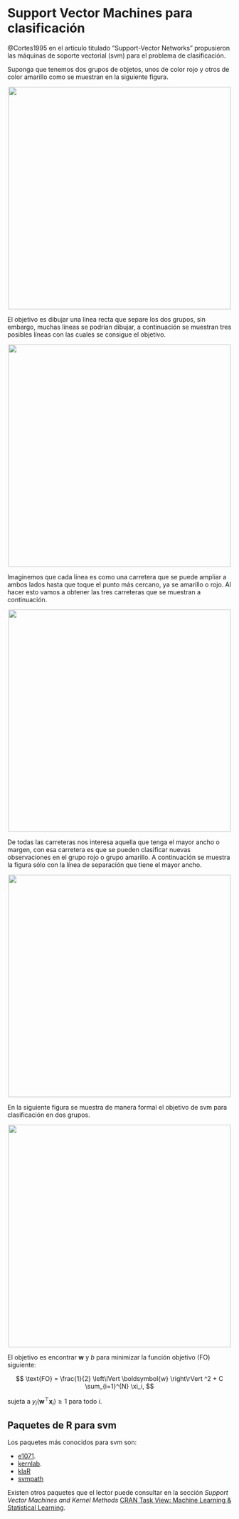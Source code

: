 # Support Vector Machines para clasificación {#svm-clas}
@Cortes1995 en el artículo titulado "Support-Vector Networks" propusieron las máquinas de soporte vectorial (svm) para el problema de clasificación.

Suponga que tenemos dos grupos de objetos, unos de color rojo y otros de color amarillo como se muestran en la siguiente figura.

<p align="center">
  <img src="images/svm_1.png" width="500">
</p>

El objetivo es dibujar una línea recta que separe los dos grupos, sin embargo, muchas líneas se podrían dibujar, a continuación se muestran tres posibles líneas con las cuales se consigue el objetivo.

<p align="center">
  <img src="images/svm_2.png" width="500">
</p>

Imaginemos que cada línea es como una carretera que se puede ampliar a ambos lados hasta que toque el punto más cercano, ya se amarillo o rojo. Al hacer esto vamos a obtener las tres carreteras que se muestran a continuación.

<p align="center">
  <img src="images/svm_3.png" width="500">
</p>

De todas las carreteras nos interesa aquella que tenga el mayor ancho o margen, con esa carretera es que se pueden clasificar nuevas observaciones en el grupo rojo o grupo amarillo. A continuación se muestra la figura sólo con la línea de separación que tiene el mayor ancho.

<p align="center">
  <img src="images/svm_4.png" width="500">
</p>

En la siguiente figura se muestra de manera formal el objetivo de svm para clasificación en dos grupos.

<p align="center">
  <img src="images/soft_svm.png" width="500">
</p>

El objetivo es encontrar $\boldsymbol{w}$ y $b$ para minimizar la función objetivo (FO) siguiente:

$$
\text{FO} = \frac{1}{2}  \left\lVert  \boldsymbol{w} \right\rVert ^2 + C \sum_{i=1}^{N} \xi_i,
$$

sujeta a $y_i (\boldsymbol{w}^\top \boldsymbol{x}_i) \geq 1$ para todo $i$.

## Paquetes de R para svm {-}
Los paquetes más conocidos para svm son:

- [e1071](https://cran.r-project.org/web/packages/e1071/index.html).
- [kernlab](https://cran.r-project.org/web/packages/kernlab/index.html).
- [klaR](https://cran.r-project.org/web/packages/klaR/index.html)
- [svmpath](https://cran.r-project.org/web/packages/svmpath/index.html)

Existen otros paquetes que el lector puede consultar en la sección *Support Vector Machines and Kernel Methods* [CRAN Task View: Machine Learning & Statistical Learning](https://cran.r-project.org/web/views/MachineLearning.html).

